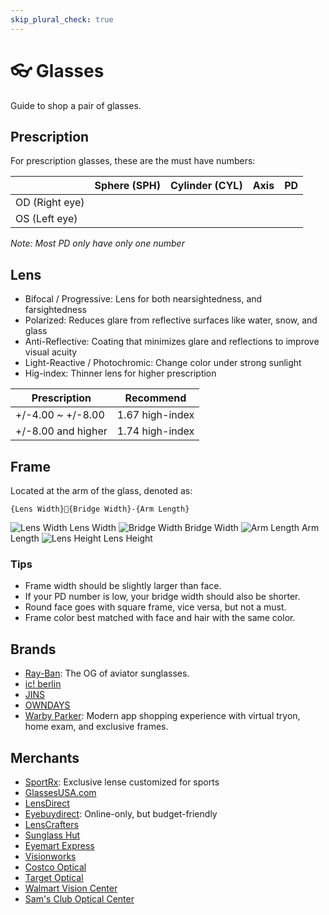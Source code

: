 ```yaml
---
skip_plural_check: true
---
```



# 👓 Glasses

Guide to shop a pair of glasses.

## Prescription

For prescription glasses, these are the must have numbers:

|                | Sphere (SPH) | Cylinder (CYL) | Axis | PD  |
| -------------- | ------------ | -------------- | ---- | --- |
| OD (Right eye) |              |                |      |     |
| OS (Left eye)  |              |                |      |     |

_Note: Most PD only have only one number_

## Lens

- Bifocal / Progressive: Lens for both nearsightedness, and farsightedness
- Polarized: Reduces glare from reflective surfaces like water, snow, and glass
- Anti-Reflective: Coating that minimizes glare and reflections to improve visual acuity
- Light-Reactive / Photochromic: Change color under strong sunlight
- Hig-index: Thinner lens for higher prescription

| Prescription       | Recommend       |
| ------------------ | --------------- |
| +/-4.00 ~ +/-8.00  | 1.67 high-index |
| +/-8.00 and higher | 1.74 high-index |

## Frame

Located at the arm of the glass, denoted as:

```
{Lens Width}⃞{Bridge Width}-{Arm Length}
```

<div class="flex">
  <Image filename="glasses-lens-width.avif" alt="Lens Width">
    Lens Width
  </Image>
  <Image filename="glasses-bridge-width.avif" alt="Bridge Width">
    Bridge Width
  </Image>
  <Image filename="glasses-arm-length.avif" alt="Arm Length">
    Arm Length
  </Image>
  <Image filename="glasses-lens-height.avif" alt="Lens Height">
    Lens Height
  </Image>
</div>

### Tips

- Frame width should be slightly larger than face.
- If your PD number is low, your bridge width should also be shorter.
- Round face goes with square frame, vice versa, but not a must.
- Frame color best matched with face and hair with the same color.

## Brands

- <Country iso="us" name={false} /> [Ray-Ban](https://www.ray-ban.com/): The OG of
  aviator sunglasses.
- <Country iso="de" name={false} /> [ic! berlin](https://www.ic-berlin.com/)
- <Country iso="jp" name={false} /> [JINS](https://jins.com/)
- <Country iso="jp" name={false} /> [OWNDAYS](http://www.owndays.com/)
- <Country iso="us" name={false} /> [Warby Parker](https://www.warbyparker.com/):
  Modern app shopping experience with virtual tryon, home exam, and exclusive frames.

## Merchants

- [SportRx](https://www.sportrx.com/): Exclusive lense customized for sports
- [GlassesUSA.com](https://www.glassesusa.com/)
- [LensDirect](https://www.lensdirect.com/)
- [Eyebuydirect](https://www.eyebuydirect.com/): Online-only, but budget-friendly
- [LensCrafters](https://www.lenscrafters.com/)
- [Sunglass Hut](https://www.sunglasshut.com/)
- [Eyemart Express](https://eyemartexpress.com/)
- [Visionworks](https://www.visionworks.com/)
- [Costco Optical](https://www.costco.com/optical.html)
- [Target Optical](https://www.targetoptical.com/)
- [Walmart Vision Center](https://www.walmart.com/cp/vision-centers/1078944)
- [Sam's Club Optical Center](https://www.samsclub.com/c/optical-center/15770183)
